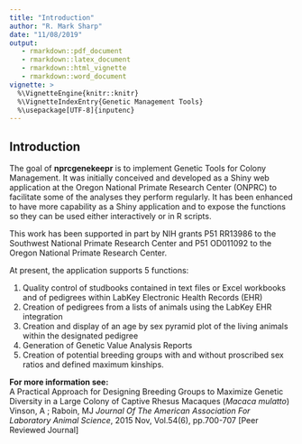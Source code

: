 ```yaml
---
title: "Introduction"
author: "R. Mark Sharp"
date: "11/08/2019"
output: 
   - rmarkdown::pdf_document
   - rmarkdown::latex_document
   - rmarkdown::html_vignette
   - rmarkdown::word_document
vignette: >
  %\VignetteEngine{knitr::knitr}
  %\VignetteIndexEntry{Genetic Management Tools}
  %\usepackage[UTF-8]{inputenc}
---
```

## Introduction  
The goal of __nprcgenekeepr__ is to implement Genetic Tools for Colony Management.
It was initially conceived and developed as a Shiny web application at
the Oregon National Primate Research Center (ONPRC) to facilitate some of
the analyses they perform regularly.
It has been enhanced to have more capability as a Shiny application 
and to expose the functions so they can be used either interactively or in R 
scripts.

This work has been supported in part by NIH grants P51 RR13986 to the Southwest
National Primate Research Center and P51 OD011092 to the Oregon National 
Primate Research Center.

<!--It is now managed and maintained as a joint effort between ONPRC-->
<!--and Southwest National Primate Research Center (SNPRC) with the -->
<!--coding being done by R. Mark Sharp, Ph.D.-->

At present, the application supports 5 functions:

1.  Quality control of studbooks contained in text files or Excel workbooks and 
    of pedigrees within LabKey Electronic Health Records (EHR)
1.  Creation of pedigrees from a lists of animals using the LabKey EHR 
    integration
1.  Creation and display of an age by sex pyramid plot of the living animals
    within the designated pedigree
1.  Generation of Genetic Value Analysis Reports
1.  Creation of potential breeding groups with and without proscribed sex
    ratios and defined maximum kinships.



**For more information see:**  
A Practical Approach for Designing Breeding Groups to Maximize Genetic 
Diversity in a Large Colony of Captive Rhesus Macaques (*Macaca mulatto*)
Vinson, A ; Raboin, MJ
*Journal Of The American Association For Laboratory Animal Science*, 
2015 Nov, Vol.54(6), pp.700-707 [Peer Reviewed Journal]
